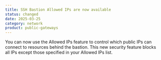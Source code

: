 ```yaml
---
title: SSH Bastion Allowed IPs are now available
status: changed
date: 2025-03-25
category: network
product: public-gateways
---
```


You can now use the Allowed IPs feature to control which public IPs can connect to resources behind the bastion. This new security feature blocks all IPs except those specified in your Allowed IPs list.

